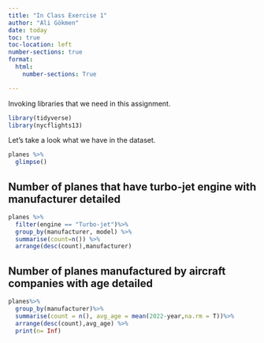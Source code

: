 ```yaml
---
title: "In Class Exercise 1"
author: "Ali Gökmen"
date: today
toc: true
toc-location: left
number-sections: true
format: 
  html:
    number-sections: True

---
```



Invoking libraries that we need in this assignment.

```r

library(tidyverse)
library(nycflights13)


```

Let's take a look what we have in the dataset.

```r

planes %>%
  glimpse()


```



## Number of planes that have turbo-jet engine with manufacturer detailed


```r

planes %>%
  filter(engine == "Turbo-jet")%>%
  group_by(manufacturer, model) %>%
  summarise(count=n()) %>%
  arrange(desc(count),manufacturer)

```

## Number of planes manufactured by aircraft companies with age detailed

```r

planes%>%
  group_by(manufacturer)%>%
  summarise(count = n(), avg_age = mean(2022-year,na.rm = T))%>%
  arrange(desc(count),avg_age) %>%
  print(n= Inf)

```





